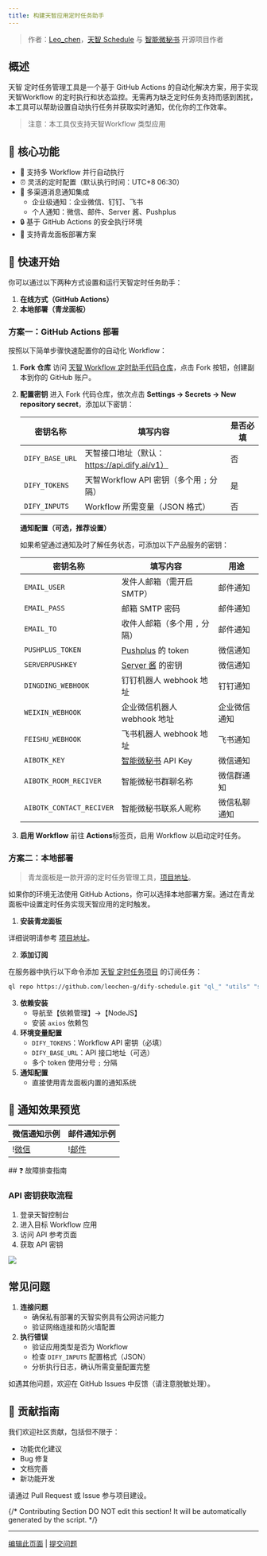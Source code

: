 ```yaml
---
title: 构建天智应用定时任务助手
---
```



> 作者：[Leo\_chen](https://github.com/leochen-g)，[天智 Schedule](https://github.com/leochen-g/dify-schedule) 与 [智能微秘书](https://github.com/leochen-g/wechat-assistant-pro) 开源项目作者

## 概述

天智 定时任务管理工具是一个基于 GitHub Actions 的自动化解决方案，用于实现天智Workflow 的定时执行和状态监控。无需再为缺乏定时任务支持而感到困扰，本工具可以帮助设置自动执行任务并获取实时通知，优化你的工作效率。

> 注意：本工具仅支持天智Workflow 类型应用

## 🌟 核心功能

* 🔄 支持多 Workflow 并行自动执行
* ⏰ 灵活的定时配置（默认执行时间：UTC+8 06:30）
* 📱 多渠道消息通知集成
  * 企业级通知：企业微信、钉钉、飞书
  * 个人通知：微信、邮件、Server 酱、Pushplus
* 🔒 基于 GitHub Actions 的安全执行环境
* 🐲 支持青龙面板部署方案

## 🚀 快速开始

你可以通过以下两种方式设置和运行天智定时任务助手：

1. **在线方式（GitHub Actions）**
2. **本地部署（青龙面板）**

### 方案一：GitHub Actions 部署

按照以下简单步骤快速配置你的自动化 Workflow：

1. **Fork 仓库** 访问 [天智 Workflow 定时助手代码仓库](https://github.com/leochen-g/dify-schedule)，点击 Fork 按钮，创建副本到你的 GitHub 账户。
2.  **配置密钥** 进入 Fork 代码仓库，依次点击 **Settings -> Secrets -> New repository secret**，添加以下密钥：

    | 密钥名称            | 填写内容                                 | 是否必填 |
    | --------------- | ------------------------------------ | ---- |
    | `DIFY_BASE_URL` |天智接口地址（默认：https://api.dify.ai/v1） | 否    |
    | `DIFY_TOKENS`   |天智Workflow API 密钥（多个用 `;` 分隔）     | 是    |
    | `DIFY_INPUTS`   | Workflow 所需变量（JSON 格式）               | 否    |

    **通知配置（可选，推荐设置）**

    如果希望通过通知及时了解任务状态，可添加以下产品服务的密钥：

    | 密钥名称                     | 填写内容                                                                 | 用途     |
    | ------------------------ | -------------------------------------------------------------------- | ------ |
    | `EMAIL_USER`             | 发件人邮箱（需开启 SMTP）                                                      | 邮件通知   |
    | `EMAIL_PASS`             | 邮箱 SMTP 密码                                                           | 邮件通知   |
    | `EMAIL_TO`               | 收件人邮箱（多个用 `,` 分隔）                                                    | 邮件通知   |
    | `PUSHPLUS_TOKEN`         | [Pushplus](http://www.pushplus.plus/) 的 token                        | 微信通知   |
    | `SERVERPUSHKEY`          | [Server 酱](https://sct.ftqq.com/) 的密钥                                | 微信通知   |
    | `DINGDING_WEBHOOK`       | 钉钉机器人 webhook 地址                                                     | 钉钉通知   |
    | `WEIXIN_WEBHOOK`         | 企业微信机器人 webhook 地址                                                   | 企业微信通知 |
    | `FEISHU_WEBHOOK`         | 飞书机器人 webhook 地址                                                     | 飞书通知   |
    | `AIBOTK_KEY`             | [智能微秘书](https://wechat.aibotk.com/?r=dBL0Bn\&f=difySchedule) API Key | 微信通知   |
    | `AIBOTK_ROOM_RECIVER`    | 智能微秘书群聊名称                                                            | 微信群通知  |
    | `AIBOTK_CONTACT_RECIVER` | 智能微秘书联系人昵称                                                           | 微信私聊通知 |
3. **启用 Workflow** 前往 **Actions**标签页，启用 Workflow 以启动定时任务。

### 方案二：本地部署

> 青龙面板是一款开源的定时任务管理工具，[项目地址](https://github.com/whyour/qinglong)。

如果你的环境无法使用 GitHub Actions，你可以选择本地部署方案。通过在青龙面板中设置定时任务实现天智应用的定时触发。

1. **安装青龙面板**

详细说明请参考 [项目地址](https://github.com/whyour/qinglong)。

2. **添加订阅**

在服务器中执行以下命令添加 [天智 定时任务项目](https://github.com/leochen-g/dify-schedule) 的订阅任务：

```bash
ql repo https://github.com/leochen-g/dify-schedule.git "ql_" "utils" "sdk"
```

3. **依赖安装**
   * 导航至【依赖管理】->【NodeJS】
   * 安装 `axios` 依赖包
4. **环境变量配置**
   * `DIFY_TOKENS`：Workflow API 密钥（必填）
   * `DIFY_BASE_URL`：API 接口地址（可选）
   * 多个 token 使用分号 `;` 分隔
5. **通知配置**
   * 直接使用青龙面板内置的通知系统

## 📸 通知效果预览

<table>
  <thead>
    <tr>
      <th>微信通知示例</th>
      <th>邮件通知示例</th>
    </tr>
  </thead>
  <tbody>
    <tr>
      <td>!<a href="https://assets-docs.dify.ai/2025/01/854f7a601a7dc277f8df095f06b2d5f0.png">微信</a></td>
      <td>!<a href="https://assets-docs.dify.ai/2025/01/192e3ec292686129198a45562fad26cf.png">邮件</a></td>
    </tr>
  </tbody>
</table>
## ❓ 故障排查指南

### API 密钥获取流程

1. 登录天智控制台
2. 进入目标 Workflow 应用
3. 访问 API 参考页面
4. 获取 API 密钥

![](https://assets-docs.dify.ai/2025/01/f7239b198b4aeac98d209bfcebae153d.png)

## 常见问题

1. **连接问题**
   * 确保私有部署的天智实例具有公网访问能力
   * 验证网络连接和防火墙配置
2. **执行错误**
   * 验证应用类型是否为 Workflow
   * 检查 `DIFY_INPUTS` 配置格式（JSON）
   * 分析执行日志，确认所需变量配置完整

如遇其他问题，欢迎在 GitHub Issues 中反馈（请注意脱敏处理）。

## 🤝 贡献指南

我们欢迎社区贡献，包括但不限于：

* 功能优化建议
* Bug 修复
* 文档完善
* 新功能开发

请通过 Pull Request 或 Issue 参与项目建设。

{/*
Contributing Section
DO NOT edit this section!
It will be automatically generated by the script.
*/}

---

[编辑此页面](https://github.com/langgenius/dify-docs/edit/main/zh-hans/learn-more/use-cases/dify-schedule.mdx) | [提交问题](https://github.com/langgenius/dify-docs/issues/new?template=docs.yml)

